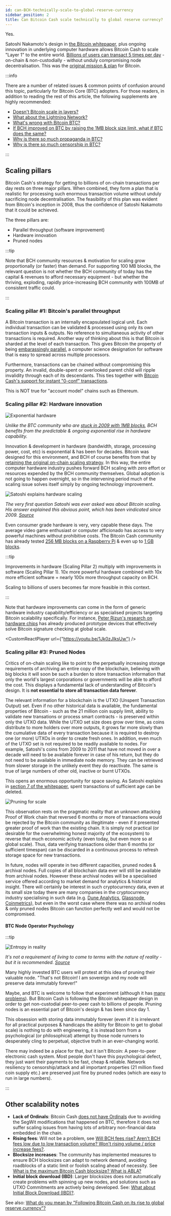 ```yaml
---
id: can-BCH-technically-scale-to-global-reserve-currency
sidebar_position: 2
title: Can Bitcoin Cash scale technically to global reserve currency?
---
```




Yes.

Satoshi Nakamoto's design in [the Bitcoin whitepaper](/bitcoin.pdf), plus ongoing innovation in underlying computer hardware allows Bitcoin Cash to scale "Layer 1" to the entire world. [Billions of users can transact 5 times per day](/faqs/Global-Reserve-Currency/what-do-you-mean-global-reserve-currency) - on-chain & non-custodially - without unduly compromising node decentralisation. This was the [original mission & plan](/faqs/BCH-vs-BTC/is-bch-the-real-bitcoin) for Bitcoin.

:::info

There are a number of related issues & common points of confusion around this topic, particularly for Bitcoin Core (BTC) adopters. For those readers, in addition to reading the rest of this article, the following supplements are highly recommended:

- [Doesn't Bitcoin scale in layers?](/faqs/BCH-vs-BTC/doesnt-bitcoin-scale-in-layers)
- [What about the Lightning Network?](/faqs/BCH-vs-BTC/what-about-lightning-network)
- [What's wrong with Bitcoin BTC?](/faqs/BCH-vs-BTC/whats-wrong-with-bitcoin-btc)
- [If BCH improved on BTC by raising the 1MB block size limit, what if BTC does the same?](/faqs/BCH-vs-BTC/what-if-btc-raises-block-size)
- [Why is there so much propaganda in BTC?](/faqs/BCH-vs-BTC/why-is-there-so-much-propaganda-in-btc)
- [Why is there so much censorship in BTC?](/faqs/BCH-vs-BTC/why-is-there-so-much-censorship-in-btc)

:::

## Scaling pillars

Bitcoin Cash's strategy for getting to billions of on-chain transactions per day rests on three major pillars. When combined, they form a plan that is realistic for processing such enormous transaction volume without unduly sacrificing node decentralisation. The feasibility of this plan was evident from Bitcoin's inception in 2008, thus the confidence of Satoshi Nakamoto that it could be achieved.

The three pillars are:

- Parallel throughput (software improvement)
- Hardware innovation
- Pruned nodes

:::tip

Note that BCH community resources & motivation for scaling grow proportionally (or faster) than demand. For supporting 100 MB blocks, the relevant question is not whether the BCH community of today has the capital & revenues to afford necessary equipment - but whether the thriving, exploding, rapidly price-increasing BCH community with 100MB of consistent traffic could.

:::

### Scaling pillar #1: Bitcoin's parallel throughput

A Bitcoin transaction is an internally encapsulated logical unit. Each individual transaction can be validated & processed using only its own transaction inputs & outputs. No reference to simultaneous activity of other transactions is required. Another way of thinking about this is that Bitcoin is sharded at the level of each transaction. This gives Bitcoin the property of being [embarassingly parallel](https://en.wikipedia.org/wiki/Embarrassingly_parallel), a computer science designation for software that is easy to spread across multiple processors.

Furthermore, transactions can be chained without compromising this property. An invalid, double-spent or overlooked parent child will ripple invalidity through each of its descendants. This ties together with [Bitcoin Cash's support for instant "0-conf" transactions](/faqs/Tech/Other/what-is-0-conf).

This is NOT true for "account model" chains such as Ethereum.

### Scaling pillar #2: Hardware innovation

<img src={exponentialHardware} alt="Exponential hardware" />

_Unlike the BTC community who are [stuck in 2009 with 1MB blocks](/faqs/BCH-vs-BTC/what-if-btc-raises-block-size), BCH benefits from the predictable & ongoing exponential rise in hardware capability._

Innovation & development in hardware (bandwidth, storage, processing power, cost, etc) is exponential & has been for decades. Bitcoin was designed for this environment, and BCH of course benefits from that by [retaining the original on-chain scaling strategy](/faqs/BCH/what-is-the-maximum-bch-blocksize). In this way, the entire computer hardware industry pushes forward BCH scaling with zero effort or resources expended by the BCH community themselves. Global adoption is not going to happen overnight, so in the intervening period much of the scaling issue solves itself simply by ongoing technology improvement.

<img src={satoshiOnScaling} alt="Satoshi explains hardware scaling" />

_The very first question Satoshi was ever asked was about Bitcoin scaling. His answer explained this obvious point, which has been vindicated since 2009. [Source](https://satoshi.nakamotoinstitute.org/emails/cryptography/2/)_

Even consumer grade hardware is very, very capable these days. The average video game enthusiast or computer afficionado has access to very powerful machines without prohibitive costs. The Bitcoin Cash community has already tested [256 MB blocks on a Raspberry Pi](https://read.cash/@mtrycz/how-my-rpi4-handles-scalenets-256mb-blocks-e356213b) & even up to [1 GB blocks](https://read.cash/@mtrycz/how-my-rpi4-handles-mining-1gb-blocks-e5d09d83).

:::tip

Improvements in hardware (Scaling Pillar 2) multiply with improvements in software (Scaling Pillar 1). 10x more powerful hardware combined with 10x more efficient software = nearly 100x more throughput capacity on BCH.

Scaling to billions of users becomes far more feasible in this context.

:::

Note that hardware improvements can come in the form of generic hardware industry capability/efficiency or as specialised projects targeting Bitcoin scalability specifically. For instance, [Peter Rizun's research on hardware chips](https://www.youtube.com/watch?v=1Jk0zJlksUw) has already produced prototype devices that effectively solve Bitcoin signature checking at global scale.

<CustomReactPlayer url={"https://youtu.be/1Jk0zJlksUw"} />

### Scaling pillar #3: Pruned Nodes

Critics of on-chain scaling like to point to the perpetually increasing storage requirements of archiving an entire copy of the blockchain, believing with big blocks it will soon be such a burden to store transaction information that only the world's largest corporations or governments will be able to afford the cost. This displays a fundamental lack of understanding of Bitcoin's design. It is **not essential to store all transaction data forever**.

The relevant information for a blockchain is the UTXO (Unspent Transaction Output) set. Even if no other historical data is available, the fundamental properties of Bitcoin - such as the 21 million coin supply limit, ability to validate new transations or process smart contracts - is preserved within only the UTXO data. While the UTXO set size does grow over time, as coins distribute to more holders over more outputs, it grows far more slowly than the cumulative data of every transaction because it is required to destroy one (or more) UTXOs in order to create fresh ones. In addition, even much of the UTXO set is not required to be readily available to nodes. For example, Satoshi's coins from 2009 to 2011 that have not moved in over a decade will need to be available forever in case of his return, but they do not need to be available in immediate node memory. They can be retrieved from slower storage in the unlikely event they do reactivate. The same is true of large numbers of other old, inactive or burnt UTXOs.

This opens an enormous opportunity for space saving. As Satoshi explains in [section 7 of the whitepaper](/bitcoin.pdf), spent transactions of sufficient age can be deleted.

<img src={pruning} alt="Pruning for scale" />

This observation rests on the pragmatic reality that an unknown attacking Proof of Work chain that reversed 6 months or more of transactions would be rejected by the Bitcoin community as illegitimate - even if it presented greater proof of work than the existing chain. It is simply not practical (or desirable for the overwhelming honest majority of the ecosystem) to reverse that much economic activity (even today, but even more so at global scale). Thus, data verifying transactions older than 6 months (or sufficient timespan) can be discarded in a continuous process to refresh storage space for new transactions.

In future, nodes will operate in two different capacities, pruned nodes & archival nodes. Full copies of all blockchain data ever will still be available from archival nodes. However these archival nodes will be a specialised service offered according to market demand for analytics & historical insight. There will certainly be interest in such cryptocurrency data, even at its small size today there are many companies in the cryptocurrency industry specialising in such data (e.g. [Dune Analytics](https://dune.com/home), [Glassnode](https://glassnode.com/), [Coinmetrics](https://coinmetrics.io/)), but even in the worst case where there was no archival nodes & only pruned nodes Bitcoin can function perfectly well and would not be compromised.

#### BTC Node Operator Psychology

:::tip

<img src={entropyInReality} alt="Entropy in reality" />

_It's not a requirement of living to come to terms with the nature of reality - but it is recommended. [Source](https://x.com/TheBCHPodcast/status/1923755744295260274)_

Many highly invested BTC users will protest at this idea of pruning their valuable node. "That's not Bitcoin! I am sovereign and my node will preserve data immutably forever!"

Maybe, and BTC is welcome to follow that experiment (although it has [many problems](/faqs/BCH-vs-BTC/whats-wrong-with-bitcoin-btc)). But Bitcoin Cash is following the Bitcoin whitepaper design in order to get non-custodial peer-to-peer cash to billions of people. Pruning nodes is an essential part of Bitcoin's design & has been since day 1.

This obsession with storing data immutably forever (even if it is irrelevant for all practical purposes & handicaps the ability for Bitcoin to get to global scale) is nothing to do with engineering, it is instead born from a psychological (or philosophical) attempt by those node runners to desperately cling to perpetual, objective truth in an ever-changing world.

There may indeed be a place for that, but it isn't Bitcoin: A peer-to-peer electronic cash system. Most people don't have this psychological defect, they just want their payments to be fast, cheap & reliable. Network resiliency to censorship/attack and all important properties (21 million fixed coin supply etc.) are preserved just fine by pruned nodes (which are easy to run in large numbers).

:::

## Other scalability notes

- **Lack of Ordinals**: Bitcoin Cash [does not have Ordinals](/faqs/BCH-vs-BTC/does-bch-have-ordinals) due to avoiding the SegWit modifications that happened on BTC, therefore it does not suffer scaling issues from having lots of arbitrary non-financial data embedded in the chain.
- **Rising fees**: Will not be a problem, see [Will BCH fees rise? Aren't BCH fees low due to low transaction volume? Won't rising volume / price increase fees?](/faqs/BCH/will-bch-fees-rise).
- **Blocksize increases**: The community has implemented measures to ensure BCH blocksizes can adapt to network demand, avoiding roadblocks of a static limit or foolish scaling ahead of necessity. See [What is the maximum Bitcoin Cash blocksize? What is ABLA?](/faqs/BCH/what-is-the-maximum-bch-blocksize)
- **Initial block download (IBD)**: Larger blocksizes does not automatically create problems with spinning up new nodes, and solutions such as UTXO Commitments are actively being developed. See: [What about Initial Block Download (IBD)?](/faqs/Decentralisation/what-about-initial-block-download-ibd).

See also: [What do you mean by "Following Bitcoin Cash on its rise to global reserve currency"?](/faqs/Global-Reserve-Currency/what-do-you-mean-global-reserve-currency)
